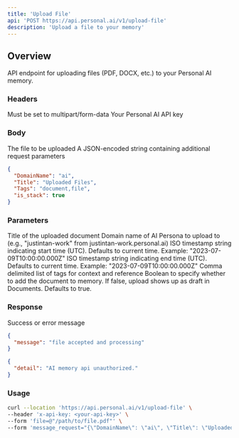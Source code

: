 ```yaml
---
title: 'Upload File'
api: 'POST https://api.personal.ai/v1/upload-file'
description: 'Upload a file to your memory'
---
```


## Overview

API endpoint for uploading files (PDF, DOCX, etc.) to your Personal AI memory.

### Headers

<ParamField header="Content-Type" type="string" required>
  Must be set to multipart/form-data
</ParamField>

<ParamField header="x-api-key" type="string" required>
  Your Personal AI API key
</ParamField>

### Body

<ParamField body="file" type="File" required>
  The file to be uploaded
</ParamField>

<ParamField body="message_request" type="JSON" required>
  A JSON-encoded string containing additional request parameters
</ParamField>

```json Example message_request
{
  "DomainName": "ai",
  "Title": "Uploaded Files", 
  "Tags": "document,file",
  "is_stack": true
}
```

### Parameters

<ResponseField name="Title" type="string" optional>
  Title of the uploaded document
</ResponseField>

<ResponseField name="DomainName" type="string" optional>
  Domain name of AI Persona to upload to (e.g., "justintan-work" from justintan-work.personal.ai)
</ResponseField>

<ResponseField name="StartTime" type="string" optional>
  ISO timestamp string indicating start time (UTC). Defaults to current time.
  Example: "2023-07-09T10:00:00.000Z"
</ResponseField>

<ResponseField name="EndTime" type="string" optional>
  ISO timestamp string indicating end time (UTC). Defaults to current time.
  Example: "2023-07-09T10:00:00.000Z"
</ResponseField>

<ResponseField name="Tags" type="string" optional>
  Comma delimited list of tags for context and reference
</ResponseField>

<ResponseField name="is_stack" type="boolean" optional>
  Boolean to specify whether to add the document to memory. If false, upload shows up as draft in Documents.
  Defaults to true.
</ResponseField>


### Response

<ResponseField name="message" type="string">
  Success or error message
</ResponseField>

```json Example Success Response
{
  "message": "file accepted and processing"
}
```

```json Example Error Response
{
  "detail": "AI memory api unauthorized."
}
```

### Usage

```bash cURL
curl --location 'https://api.personal.ai/v1/upload-file' \
--header 'x-api-key: <your-api-key>' \
--form 'file=@"/path/to/file.pdf"' \
--form 'message_request="{\"DomainName\": \"ai\", \"Title\": \"Uploaded Files\"}"'
```
